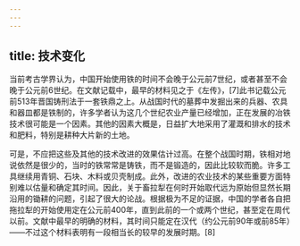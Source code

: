 ```yaml
---
---
---
```

title: 技术变化
---



当前考古学界认为，中国开始使用铁的时间不会晚于公元前7世纪，或者甚至不会晚于公元前6世纪。在文献记载中，最早的材料见之于《左传》，[7]此书记载公元前513年晋国铸刑法于一套铁鼎之上。从战国时代的墓葬中发掘出来的兵器、农具和器皿都是铁制的，许多学者认为这几个世纪农业产量已经增加，正在发展的冶铁技术很可能是一个因素。其他的因素大概是，日益扩大地采用了灌溉和排水的技术和肥料，特别是耕种大片新的土地。

可是，不应把这些及其他的技术改进的效果估计过高。在整个战国时期，铁相对地说依然是很少的，当时的铁常常是铸铁，而不是锻造的，因此比较软而脆。许多工具继续用青铜、石块、木料或贝壳制成。此外，改进的农业技术的某些重要方面特别难以估量和确定其时间。因此，关于畜拉犁在何时开始取代远为原始但显然长期沿用的锄耕的问题，引起了很大的论战。根据极为不足的证据，中国的学者各自把拖拉犁的开始使用定在公元前400年，直到此前的一个或两个世纪，甚至定在周代以前。文献中最早的明确的材料，其时间只能定在汉代（约公元前90年或前85年）——不过这个材料表明有一段相当长的较早的发展时期。[8]